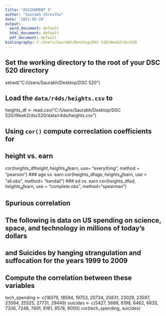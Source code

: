 ---
title: "ASSIGNMENT 5"
author: "Saurabh Shrestha"
date: '2021-05-24'
output:
  word_document: default
  html_document: default
  pdf_document: default
bibliography: C:/Users/Saurabh/Desktop/DSC 520/Week2/dsc520
---


## Set the working directory to the root of your DSC 520 directory
setwd("C:/Users/Saurabh/Desktop/DSC 520")

## Load the `data/r4ds/heights.csv` to
heights_df <- read.csv("C:/Users/Saurabh/Desktop/DSC 520/Week2/dsc520/data/r4ds/heights.csv")

## Using `cor()` compute correclation coefficients for
## height vs. earn
cor(heights_df$height, heights_df$earn, use= "everything", method = "pearson")
### age vs. earn
cor(heights_df$age, heights_df$earn, use = "all.obs", method= "kendall")
### ed vs. earn
cor(heights_df$ed, heights_df$earn, use = "complete.obs", method="spearman")

## Spurious correlation
## The following is data on US spending on science, space, and technology in millions of today's dollars
## and Suicides by hanging strangulation and suffocation for the years 1999 to 2009
## Compute the correlation between these variables
tech_spending <- c(18079, 18594, 19753, 20734, 20831, 23029, 23597, 23584, 25525, 27731, 29449)
suicides <- c(5427, 5688, 6198, 6462, 6635, 7336, 7248, 7491, 8161, 8578, 9000)
cor(tech_spending, suicides)
